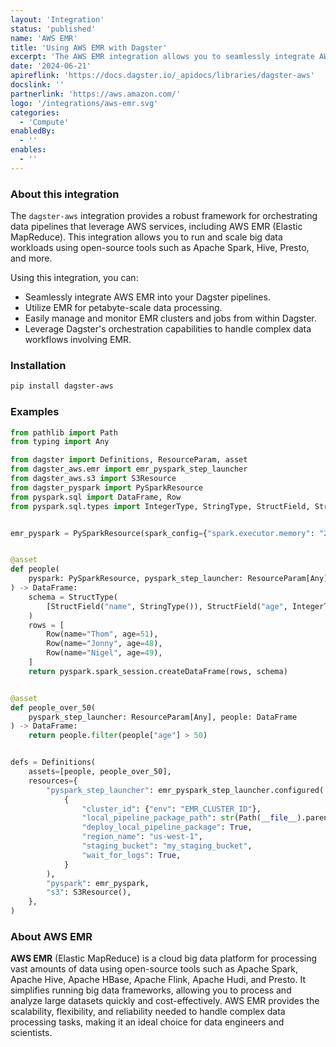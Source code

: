 ```yaml
---
layout: 'Integration'
status: 'published'
name: 'AWS EMR'
title: 'Using AWS EMR with Dagster'
excerpt: 'The AWS EMR integration allows you to seamlessly integrate AWS EMR into your Dagster pipelines for petabyte-scale data processing using open-source tools like Apache Spark, Hive, Presto, and more.'
date: '2024-06-21'
apireflink: 'https://docs.dagster.io/_apidocs/libraries/dagster-aws'
docslink: ''
partnerlink: 'https://aws.amazon.com/'
logo: '/integrations/aws-emr.svg'
categories:
  - 'Compute'
enabledBy:
  - ''
enables:
  - ''
---
```


### About this integration

The `dagster-aws` integration provides a robust framework for orchestrating data pipelines that leverage AWS services, including AWS EMR (Elastic MapReduce). This integration allows you to run and scale big data workloads using open-source tools such as Apache Spark, Hive, Presto, and more.

Using this integration, you can:

- Seamlessly integrate AWS EMR into your Dagster pipelines.
- Utilize EMR for petabyte-scale data processing.
- Easily manage and monitor EMR clusters and jobs from within Dagster.
- Leverage Dagster's orchestration capabilities to handle complex data workflows involving EMR.

### Installation

```bash
pip install dagster-aws
```

### Examples

```python
from pathlib import Path
from typing import Any

from dagster import Definitions, ResourceParam, asset
from dagster_aws.emr import emr_pyspark_step_launcher
from dagster_aws.s3 import S3Resource
from dagster_pyspark import PySparkResource
from pyspark.sql import DataFrame, Row
from pyspark.sql.types import IntegerType, StringType, StructField, StructType


emr_pyspark = PySparkResource(spark_config={"spark.executor.memory": "2g"})


@asset
def people(
    pyspark: PySparkResource, pyspark_step_launcher: ResourceParam[Any]
) -> DataFrame:
    schema = StructType(
        [StructField("name", StringType()), StructField("age", IntegerType())]
    )
    rows = [
        Row(name="Thom", age=51),
        Row(name="Jonny", age=48),
        Row(name="Nigel", age=49),
    ]
    return pyspark.spark_session.createDataFrame(rows, schema)


@asset
def people_over_50(
    pyspark_step_launcher: ResourceParam[Any], people: DataFrame
) -> DataFrame:
    return people.filter(people["age"] > 50)


defs = Definitions(
    assets=[people, people_over_50],
    resources={
        "pyspark_step_launcher": emr_pyspark_step_launcher.configured(
            {
                "cluster_id": {"env": "EMR_CLUSTER_ID"},
                "local_pipeline_package_path": str(Path(__file__).parent),
                "deploy_local_pipeline_package": True,
                "region_name": "us-west-1",
                "staging_bucket": "my_staging_bucket",
                "wait_for_logs": True,
            }
        ),
        "pyspark": emr_pyspark,
        "s3": S3Resource(),
    },
)
```

### About AWS EMR

**AWS EMR** (Elastic MapReduce) is a cloud big data platform for processing vast amounts of data using open-source tools such as Apache Spark, Apache Hive, Apache HBase, Apache Flink, Apache Hudi, and Presto. It simplifies running big data frameworks, allowing you to process and analyze large datasets quickly and cost-effectively. AWS EMR provides the scalability, flexibility, and reliability needed to handle complex data processing tasks, making it an ideal choice for data engineers and scientists.
